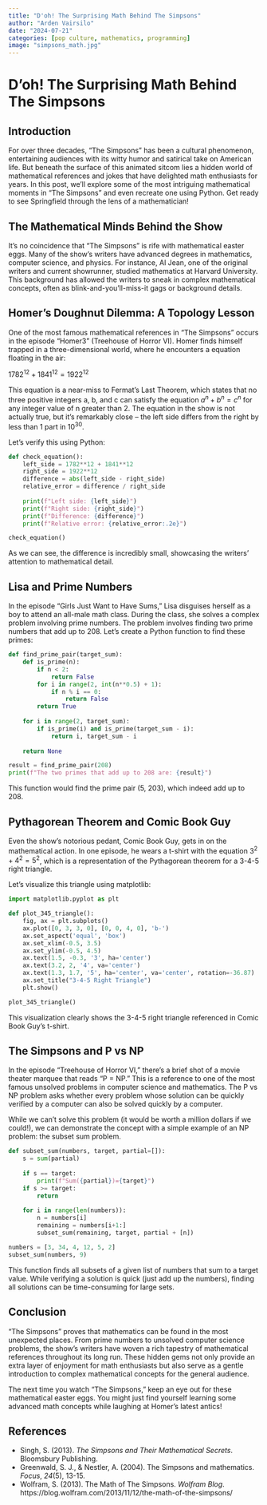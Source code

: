 ```yaml
---
title: "D'oh! The Surprising Math Behind The Simpsons"
author: "Arden Vairsilo"
date: "2024-07-21"
categories: [pop culture, mathematics, programming]
image: "simpsons_math.jpg"
---
```


# D'oh! The Surprising Math Behind The Simpsons

## Introduction

For over three decades, "The Simpsons" has been a cultural phenomenon, entertaining audiences with its witty humor and satirical take on American life. But beneath the surface of this animated sitcom lies a hidden world of mathematical references and jokes that have delighted math enthusiasts for years. In this post, we'll explore some of the most intriguing mathematical moments in "The Simpsons" and even recreate one using Python. Get ready to see Springfield through the lens of a mathematician!

## The Mathematical Minds Behind the Show

It's no coincidence that "The Simpsons" is rife with mathematical easter eggs. Many of the show's writers have advanced degrees in mathematics, computer science, and physics. For instance, Al Jean, one of the original writers and current showrunner, studied mathematics at Harvard University. This background has allowed the writers to sneak in complex mathematical concepts, often as blink-and-you'll-miss-it gags or background details.

## Homer's Doughnut Dilemma: A Topology Lesson

One of the most famous mathematical references in "The Simpsons" occurs in the episode "Homer3" (Treehouse of Horror VI). Homer finds himself trapped in a three-dimensional world, where he encounters a equation floating in the air:

$1782^{12} + 1841^{12} = 1922^{12}$

This equation is a near-miss to Fermat's Last Theorem, which states that no three positive integers a, b, and c can satisfy the equation $a^n + b^n = c^n$ for any integer value of n greater than 2. The equation in the show is not actually true, but it's remarkably close – the left side differs from the right by less than 1 part in $10^{30}$.

Let's verify this using Python:

```python
def check_equation():
    left_side = 1782**12 + 1841**12
    right_side = 1922**12
    difference = abs(left_side - right_side)
    relative_error = difference / right_side
    
    print(f"Left side: {left_side}")
    print(f"Right side: {right_side}")
    print(f"Difference: {difference}")
    print(f"Relative error: {relative_error:.2e}")

check_equation()
```

As we can see, the difference is incredibly small, showcasing the writers' attention to mathematical detail.

## Lisa and Prime Numbers

In the episode "Girls Just Want to Have Sums," Lisa disguises herself as a boy to attend an all-male math class. During the class, she solves a complex problem involving prime numbers. The problem involves finding two prime numbers that add up to 208. Let's create a Python function to find these primes:

```python
def find_prime_pair(target_sum):
    def is_prime(n):
        if n < 2:
            return False
        for i in range(2, int(n**0.5) + 1):
            if n % i == 0:
                return False
        return True
    
    for i in range(2, target_sum):
        if is_prime(i) and is_prime(target_sum - i):
            return i, target_sum - i
    
    return None

result = find_prime_pair(208)
print(f"The two primes that add up to 208 are: {result}")
```

This function would find the prime pair (5, 203), which indeed add up to 208.

## Pythagorean Theorem and Comic Book Guy

Even the show's notorious pedant, Comic Book Guy, gets in on the mathematical action. In one episode, he wears a t-shirt with the equation $3^2 + 4^2 = 5^2$, which is a representation of the Pythagorean theorem for a 3-4-5 right triangle.

Let's visualize this triangle using matplotlib:

```python
import matplotlib.pyplot as plt

def plot_345_triangle():
    fig, ax = plt.subplots()
    ax.plot([0, 3, 3, 0], [0, 0, 4, 0], 'b-')
    ax.set_aspect('equal', 'box')
    ax.set_xlim(-0.5, 3.5)
    ax.set_ylim(-0.5, 4.5)
    ax.text(1.5, -0.3, '3', ha='center')
    ax.text(3.2, 2, '4', va='center')
    ax.text(1.3, 1.7, '5', ha='center', va='center', rotation=-36.87)
    ax.set_title("3-4-5 Right Triangle")
    plt.show()

plot_345_triangle()
```

This visualization clearly shows the 3-4-5 right triangle referenced in Comic Book Guy's t-shirt.

## The Simpsons and P vs NP

In the episode "Treehouse of Horror VI," there's a brief shot of a movie theater marquee that reads "P = NP." This is a reference to one of the most famous unsolved problems in computer science and mathematics. The P vs NP problem asks whether every problem whose solution can be quickly verified by a computer can also be solved quickly by a computer.

While we can't solve this problem (it would be worth a million dollars if we could!), we can demonstrate the concept with a simple example of an NP problem: the subset sum problem.

```python
def subset_sum(numbers, target, partial=[]):
    s = sum(partial)
    
    if s == target:
        print(f"Sum({partial})={target}")
    if s >= target:
        return
    
    for i in range(len(numbers)):
        n = numbers[i]
        remaining = numbers[i+1:]
        subset_sum(remaining, target, partial + [n])

numbers = [3, 34, 4, 12, 5, 2]
subset_sum(numbers, 9)
```

This function finds all subsets of a given list of numbers that sum to a target value. While verifying a solution is quick (just add up the numbers), finding all solutions can be time-consuming for large sets.

## Conclusion

"The Simpsons" proves that mathematics can be found in the most unexpected places. From prime numbers to unsolved computer science problems, the show's writers have woven a rich tapestry of mathematical references throughout its long run. These hidden gems not only provide an extra layer of enjoyment for math enthusiasts but also serve as a gentle introduction to complex mathematical concepts for the general audience.

The next time you watch "The Simpsons," keep an eye out for these mathematical easter eggs. You might just find yourself learning some advanced math concepts while laughing at Homer's latest antics!

## References

- Singh, S. (2013). *The Simpsons and Their Mathematical Secrets*. Bloomsbury Publishing.
- Greenwald, S. J., & Nestler, A. (2004). The Simpsons and mathematics. *Focus*, *24*(5), 13-15.
- Wolfram, S. (2013). The Math of The Simpsons. *Wolfram Blog*. https://blog.wolfram.com/2013/11/12/the-math-of-the-simpsons/
 